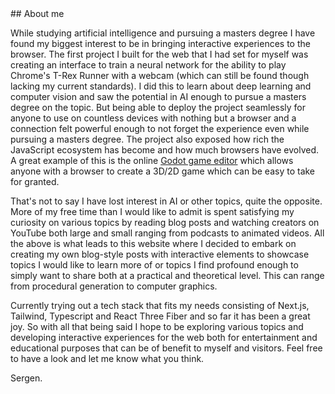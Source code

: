 
<Head>
  <title>About | Sergen Karaoglan</title>
  <meta name="description" content="About Sergen Karaoglan" />
</Head>

<article className="max-sm:mx-4 prose lg:prose-xl m-auto pt-16">
## About me

While studying artificial intelligence and pursuing a masters degree I have found my biggest interest to be in bringing interactive experiences to the browser. The first project I built for the web that I had set for myself was creating an interface to train a neural network for the ability to play Chrome's T-Rex Runner with a webcam (which can still be found though lacking my current standards). I did this to learn about deep learning and computer vision and saw the potential in AI enough to pursue a masters degree on the topic. But being able to deploy the project seamlessly for anyone to use on countless devices with nothing but a browser and a connection felt powerful enough to not forget the experience even while pursuing a masters degree. The project also exposed how rich the JavaScript ecosystem has become and how much browsers have evolved. A great example of this is the online [Godot game editor](https://editor.godotengine.org/releases/latest/) which allows anyone with a browser to create a 3D/2D game which can be easy to take for granted.

That's not to say I have lost interest in AI or other topics, quite the opposite. More of my free time than I would like to admit is spent satisfying my curiosity on various topics by reading blog posts and watching creators on YouTube both large and small ranging from podcasts to animated videos. All the above is what leads to this website where I decided to embark on creating my own blog-style posts with interactive elements to showcase topics I would like to learn more of or topics I find profound enough to simply want to share both at a practical and theoretical level. This can range from procedural generation to computer graphics.

Currently trying out a tech stack that fits my needs consisting of Next.js, Tailwind, Typescript and React Three Fiber and so far it has been a great joy. So with all that being said I hope to be exploring various topics and developing interactive experiences for the web both for entertainment and educational purposes that can be of benefit to myself and visitors. Feel free to have a look and let me know what you think.

Sergen.

</article>
